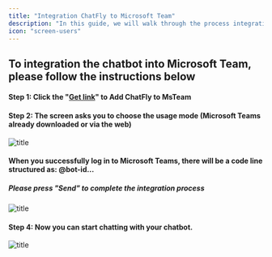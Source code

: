 ```yaml
---
title: "Integration ChatFly to Microsoft Team"
description: "In this guide, we will walk through the process integration ChatFly Bot to Microsoft Team step by step"
icon: "screen-users"
---
```


## To integration the chatbot into Microsoft Team, please follow the instructions below

#### Step 1: Click the "[Get link](https://shorturl.at/cnMTW)" to Add ChatFly to MsTeam

#### Step 2: The screen asks you to choose the usage mode (Microsoft Teams already downloaded or via the web)
![title](https://app.chatfly.co/assets/ms_team_step2-0ed0eb31.png)

#### When you successfully log in to Microsoft Teams, there will be a code line structured as: @bot-id…

##### Please press "Send" to complete the integration process
![title](https://app.chatfly.co/assets/ms_team_step3-c4df7a9d.png)

#### Step 4: Now you can start chatting with your chatbot.
![title](https://app.chatfly.co/assets/ms_team_step4-ca78981d.png)







